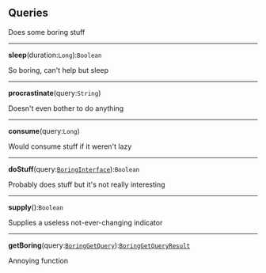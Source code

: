 


<div
  class={"spacer"}
/>



## Queries



Does some boring stuff



---

**sleep**(duration:`Long`):`Boolean`<br/>

So boring, can't help but sleep



---

**procrastinate**(query:`String`)<br/>

Doesn't even bother to do anything



---

**consume**(query:`Long`)<br/>

Would consume stuff if it weren't lazy



---

**doStuff**(query:[`BoringInterface`](/docs/sample-boring-documentation--page#boring-object)):`Boolean`<br/>

Probably does stuff but it's not really interesting



---

**supply**():`Boolean`<br/>

Supplies a useless not-ever-changing indicator



---

**getBoring**(query:[`BoringGetQuery`](/docs/sample-boring-documentation--page#-boring-get-query-)):[`BoringGetQueryResult`](/docs/sample-boring-documentation--page#-boring-get-query-)<br/>

Annoying function



<div
  class={"spacer"}
/>


